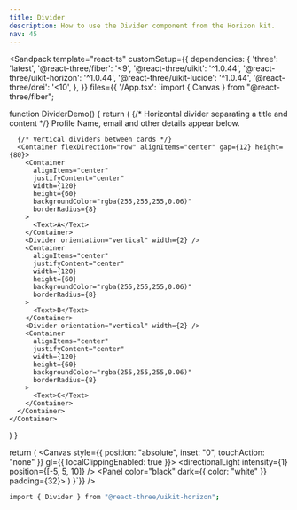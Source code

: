 ```yaml
---
title: Divider
description: How to use the Divider component from the Horizon kit.
nav: 45
---
```


<Sandpack
  template="react-ts"
  customSetup={{
    dependencies: {
      'three': 'latest',
      '@react-three/fiber': '<9',
      '@react-three/uikit': '^1.0.44',
      '@react-three/uikit-horizon': '^1.0.44',
      '@react-three/uikit-lucide': '^1.0.44',
      '@react-three/drei': '<10',
    },
  }}
  files={{
    '/App.tsx': `import { Canvas } from "@react-three/fiber";

function DividerDemo() {
  return (
    <Container flexDirection="column" gap={16}>
      {/* Horizontal divider separating a title and content */}
      <Container width={360} flexDirection="column" gap={8}>
        <Text>Profile</Text>
        <Divider height={2} />
        <Text color="rgba(255,255,255,0.75)">Name, email and other details appear below.</Text>
      </Container>

      {/* Vertical dividers between cards */}
      <Container flexDirection="row" alignItems="center" gap={12} height={80}>
        <Container
          alignItems="center"
          justifyContent="center"
          width={120}
          height={60}
          backgroundColor="rgba(255,255,255,0.06)"
          borderRadius={8}
        >
          <Text>A</Text>
        </Container>
        <Divider orientation="vertical" width={2} />
        <Container
          alignItems="center"
          justifyContent="center"
          width={120}
          height={60}
          backgroundColor="rgba(255,255,255,0.06)"
          borderRadius={8}
        >
          <Text>B</Text>
        </Container>
        <Divider orientation="vertical" width={2} />
        <Container
          alignItems="center"
          justifyContent="center"
          width={120}
          height={60}
          backgroundColor="rgba(255,255,255,0.06)"
          borderRadius={8}
        >
          <Text>C</Text>
        </Container>
      </Container>
    </Container>
  )
}



  return (
    <Canvas style={{ position: "absolute", inset: "0", touchAction: "none" }} gl={{ localClippingEnabled: true }}>
      <ambientLight intensity={0.5} />
      <directionalLight intensity={1} position={[-5, 5, 10]} />
      <Fullscreen
        overflow="scroll"
        flexDirection="column"
        alignItems="center"
        justifyContent="center"
      >
        <Panel color="black" dark={{ color: "white" }} padding={32}>
          <DividerDemo />
        </Panel>
      </Fullscreen>
    </Canvas>
  )
}`}}
/>

```bash
import { Divider } from "@react-three/uikit-horizon";
```